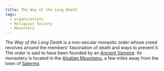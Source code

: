 ```yaml
---
title: The Way of the Long Death
tags:
  - organizations
  - Religious Society
  - Monastery
---
```


<Stub />

_The Way of the Long Death_ is a non-secular monastic order whose creed revolves
around the members' fascination of death and ways to prevent it. The order is
said to have been founded by an [Ancient Vampire](../species/vampire.mdx). Its
monastery is located in the
[Alsatian Mountains](../locations/alsatian-mountains.mdx), a few miles away from
the town of [Salermo](../locations/salermo.mdx).
